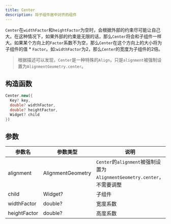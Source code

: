 ```yaml
---
title: Center
description: 将子组件居中对齐的组件
---
```

`Center`在`widthFactor`和`heightFactor`为空时，会根据外部的约束尽可能让自己大。在这种情况下，如果外部的约束是无限的话，那么`Center`将会和子组件一样大。如果某个方向上的`Factor`系数不为空，那么`Center`在这个方向上的大小将为子组件的值 * `Factor`。如:`widthFactor`为2，那么`Center`的宽度为子组件的2倍。

> 根据描述可以发现，`Center`是一种特殊的`Align`，只是`alignment`被强制设置为`AlignmentGeometry.center`。


## 构造函数
```dart
Center.new({
  Key? key, 
  double? widthFactor, 
  double? heightFactor, 
  Widget? child
})
```

## 参数
| 参数名   |  参数类型  |  说明  |
|---------|-----------|--------|
|alignment|AlignmentGeometry| `Center`的`alignment`被强制设置为`AlignmentGeometry.center`，不需要调整  |
|child|Widget?| 子组件 |
|widthFactor| double? |  宽度系数  |
|heightFactor| double? |  高度系数  |
